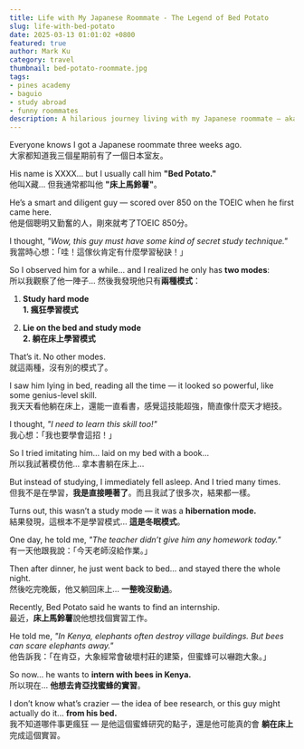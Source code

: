 ```yaml
---
title: Life with My Japanese Roommate - The Legend of Bed Potato
slug: life-with-bed-potato  
date: 2025-03-13 01:01:02 +0800
featured: true
author: Mark Ku
category: travel
thumbnail: bed-potato-roommate.jpg
tags:
- pines academy  
- baguio  
- study abroad  
- funny roommates  
description: A hilarious journey living with my Japanese roommate — aka Bed Potato — who mastered the art of studying from bed.
---
```


Everyone knows I got a Japanese roommate three weeks ago.    
大家都知道我三個星期前有了一個日本室友。  

His name is XXXX... but I usually call him **"Bed Potato."**  
他叫X藏… 但我通常都叫他 **"床上馬鈴薯"**。  

He’s a smart and diligent guy — scored over 850 on the TOEIC when he first came here.  
他是個聰明又勤奮的人，剛來就考了TOEIC 850分。  

I thought, *"Wow, this guy must have some kind of secret study technique."*  
我當時心想：「哇！這傢伙肯定有什麼學習秘訣！」  

So I observed him for a while... and I realized he only has **two modes**:  
所以我觀察了他一陣子… 然後我發現他只有**兩種模式**：  

1. **Study hard mode**  
   **1. 瘋狂學習模式**  

2. **Lie on the bed and study mode**  
   **2. 躺在床上學習模式**  

That’s it. No other modes.  
就這兩種，沒有別的模式了。  

I saw him lying in bed, reading all the time — it looked so powerful, like some genius-level skill.  
我天天看他躺在床上，還能一直看書，感覺這技能超強，簡直像什麼天才絕技。  

I thought, *"I need to learn this skill too!"*  
我心想：「我也要學會這招！」  

So I tried imitating him… laid on my bed with a book…  
所以我試著模仿他… 拿本書躺在床上…  

But instead of studying, I immediately fell asleep. And I tried many times.  
但我不是在學習，**我是直接睡著了**。而且我試了很多次，結果都一樣。  

Turns out, this wasn’t a study mode — it was a **hibernation mode.**  
結果發現，這根本不是學習模式… **這是冬眠模式**。  

One day, he told me, *"The teacher didn’t give him any homework today."*  
有一天他跟我說：「今天老師沒給作業。」  

Then after dinner, he just went back to bed... and stayed there the whole night.  
然後吃完晚飯，他又躺回床上… **一整晚沒動過**。  

Recently, Bed Potato said he wants to find an internship.  
最近，**床上馬鈴薯**說他想找個實習工作。  

He told me, *"In Kenya, elephants often destroy village buildings. But bees can scare elephants away."*  
他告訴我：「在肯亞，大象經常會破壞村莊的建築，但蜜蜂可以嚇跑大象。」  

So now... he wants to **intern with bees in Kenya.**  
所以現在… **他想去肯亞找蜜蜂的實習**。  

I don’t know what’s crazier — the idea of bee research, or this guy might actually do it... **from his bed.**  
我不知道哪件事更瘋狂 — 是他這個蜜蜂研究的點子，還是他可能真的會 **躺在床上** 完成這個實習。  

